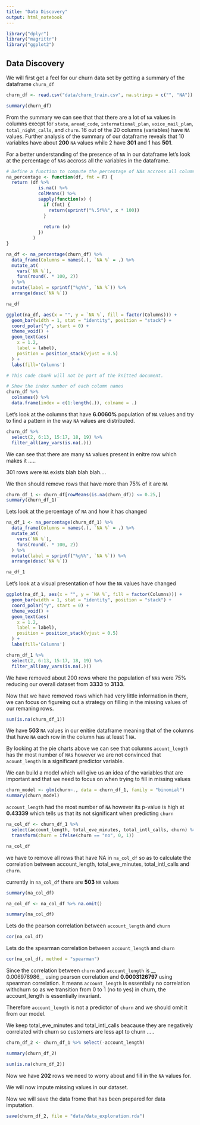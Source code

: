 ```yaml
---
title: "Data Discovery"
output: html_notebook
---
```


```r
library("dplyr")
library("magrittr")
library("ggplot2")
```

## Data Discovery

We will first get a feel for our churn data set by getting a summary of the dataframe `churn_df`

```r
churn_df <- read.csv("data/churn_train.csv", na.strings = c("", "NA"))

summary(churn_df)
```

From the summary we can see that that there are a lot of `NA` values in columns execpt for `state`, `aread_code`, `international_plan`, `voice_mail_plan`, `total_night_calls`, and `churn`. 16 out of the 20 columns (variables) have `NA` values. Further analysis of the summary of our dataframe reveals that 10 variables have about __200__ `NA` values while 2 have __301__ and 1 has __501__.

For a better understanding of the presence of `NA` in our dataframe let's look at the percentage of `NA`s accross all the variables in the dataframe.

```r
# Define a function to compute the percentage of NAs accross all columns.
na_percentage <- function(df, fmt = F) {
  return (df %>%
            is.na() %>%
            colMeans() %>%
            sapply(function(x) {
              if (fmt) {
                return(sprintf("%.5f%%", x * 100))
              }
              
              return (x)
            })
          )
}

na_df <- na_percentage(churn_df) %>%
  data_frame(Columns = names(.), `NA %` = .) %>%
  mutate_at(
    vars(`NA %`),
    funs(round(. * 100, 2))
  ) %>%
  mutate(label = sprintf("%g%%", `NA %`)) %>%
  arrange(desc(`NA %`))

na_df
```


 
```r
ggplot(na_df, aes(x = "", y = `NA %`, fill = factor(Columns))) +
  geom_bar(width = 1, stat = "identity", position = "stack") +
  coord_polar("y", start = 0) +
  theme_void() +
  geom_text(aes(
    x = 1.2,
    label = label),
    position = position_stack(vjust = 0.5)
  ) +
  labs(fill='Columns')
```


```r
# This code chunk will not be part of the knitted document.

# Show the index number of each column names
churn_df %>%
  colnames() %>%
  data.frame(index = c(1:length(.)), colname = .)
```


Let's look at the columns that have __6.0060%__ population of `NA` values and  try to find a pattern in the way `NA` values are distributed.

```r
churn_df %>%
  select(2, 6:13, 15:17, 18, 19) %>%
  filter_all(any_vars(is.na(.))) 
```

We can see that there are many `NA` values present in enitre row which makes it .....

301 rows were `NA` exists blah blah blah....

We then should remove rows that have more than 75%  of it are `NA`

```r
churn_df_1 <- churn_df[rowMeans(is.na(churn_df)) <= 0.25,]
summary(churn_df_1)
```


Lets look at the percentage of `NA` and how it has changed
```r
na_df_1 <- na_percentage(churn_df_1) %>%
  data_frame(Columns = names(.), `NA %` = .) %>%
  mutate_at(
    vars(`NA %`),
    funs(round(. * 100, 2))
  ) %>%
  mutate(label = sprintf("%g%%", `NA %`)) %>%
  arrange(desc(`NA %`))

na_df_1
```
Let's look at a visual presentation of how the `NA` values have changed

```r
ggplot(na_df_1, aes(x = "", y = `NA %`, fill = factor(Columns))) +
  geom_bar(width = 1, stat = "identity", position = "stack") +
  coord_polar("y", start = 0) +
  theme_void() +
  geom_text(aes(
    x = 1.2,
    label = label),
    position = position_stack(vjust = 0.5)
  ) +
  labs(fill='Columns')
```

```r
churn_df_1 %>%
  select(2, 6:13, 15:17, 18, 19) %>%
  filter_all(any_vars(is.na(.)))
```

We have removed about 200 rows where the population of `NA`s were 75% reducing our overall dataset from __3333__ to __3133__.

Now that we have removed rows which had very little information in them, we can focus on figureing out a strategy on filling in the missing values of our remaning rows.

```r
sum(is.na(churn_df_1))
```

We have __503__ `NA` values in our enitire dataframe meaning that of the columns that have `NA`  each row in the column has at least 1 `NA`.

By looking at the pie charts above we can see that columns `acount_length` has thr most number of `NA`s however we are not convinced that `acount_length` is a significant predictor variable. 

We can build a model which will give us an idea of the variables that are important and that we need to focus on when trying to fill in missing values

```r
churn_model <- glm(churn~., data = churn_df_1, family = "binomial")
summary(churn_model)
```

`account_length` had the most number of `NA` however its p-value is high at __0.43339__ which tells us that its not significant when predicting `churn`

```r
na_col_df <- churn_df_1 %>%
  select(account_length, total_eve_minutes, total_intl_calls, churn) %>%
  transform(churn = ifelse(churn == "no", 0, 1))

na_col_df
```
we have to remove all rows that have NA in `na_col_df` so as to calculate the correlation between account_length, total_eve_minutes, total_intl_calls and `churn`.

currently in `na_col_df` there are __503__ `NA` values

```r
summary(na_col_df)
```


```r
na_col_df <- na_col_df %>% na.omit()

summary(na_col_df)
```


Lets do the pearson correlation between `account_length` and `churn`
```r
cor(na_col_df)
```

Lets do the spearman correlation between `account_length` and `churn`


```r
cor(na_col_df, method = "spearman")
```

Since the correlation between `churn` and `account_length` is __ 0.006978986__ using pearson correlation and __0.0003126797__ using spearman correlation. It means `account_length` is essentially no correlation withchurn so as we transition from 0 to 1 (no to yes) in churn, the account_length is essentially invariant.

Therefore `account_length` is not a predictor of `churn` and we should omit it from our model.


We keep total_eve_minutes and total_intl_calls beacause they are negatively correlated with churn so customers are less apt to churn .....

```r
churn_df_2 <- churn_df_1 %>% select(-account_length)

summary(churn_df_2)
```

```r
sum(is.na(churn_df_2))
```

Now we have __202__ rows we need to worry about and fill in the `NA` values for.

We will now impute missing values in our dataset.

Now we will save the data frome that has been prepared for data imputation.

```r
save(churn_df_2, file = "data/data_exploration.rda")
```

